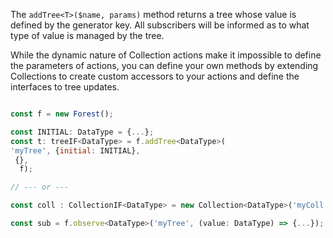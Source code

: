 The `addTree<T>($name, params)` method returns a tree
whose value is defined by the generator key. All subscribers will be informed
as to what type of value is managed by the tree.

While the dynamic nature of Collection actions make it impossible to define
the parameters of actions, you can define your own methods by extending Collections
to create custom accessors to your actions and define the interfaces to tree updates.

```JavaScript

const f = new Forest();

const INITIAL: DataType = {...};
const t: treeIF<DataType> = f.addTree<DataType>(
'myTree', {initial: INITIAL},
 {},
  f);

// --- or ---

const coll : CollectionIF<DataType> = new Collection<DataType>('myColl', {initial: INITIAL}, {}, f);

const sub = f.observe<DataType>('myTree', (value: DataType) => {...});

```
